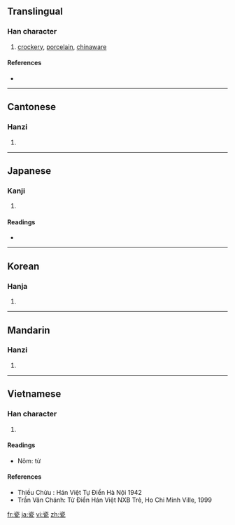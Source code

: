 {{also|甆}}
==Translingual==

===Han character===
{{Han char|rn=98|rad=瓦|as=06|sn=11|four=3771<sub>7</sub>|canj=戈人一女弓 (IOMVN), 一人一女弓 (MOMVN)}}

# [[crockery]], [[porcelain]], [[chinaware]]

====References====
* {{Han ref|kx=0749.070|dkj=21491|dj=1157.300|hdz=21424.220|uh=74F7|ud=29943|bh=B2A1|bd=45729}}

----

==Cantonese==

===Hanzi===
{{yue-hanzi|jyut=|y=chi4}}

# {{defn|Cantonese}}

----

==Japanese==

===Kanji===
{{ja-kanji|grade=|rs=瓦06}}

# {{defn|Japanese}}

====Readings====
* {{ja-readings|on=[[し]] (shi), [[じ]] (ji)|kun=[[かめ]] (kame)}}

----

==Korean==

===Hanja===
{{ko-hanja|hangeul=자|eumhun=|rv=ja|mr=cha|y=ca}}

# {{defn|Korean}}

----

==Mandarin==

===Hanzi===
{{cmn-hanzi|pin=[[cí]] ([[ci2]])|wg=tz'u<sup>2</sup>}}

# {{defn|Mandarin}}

----

==Vietnamese==

===Han character===
{{vi-hantu|[[từ]], [[sứ]], [[tư]]}}

# {{defn|Vietnamese}}

====Readings====
* Nôm: từ

====References====
* Thiều Chửu : Hán Việt Tự Điển  Hà Nội 1942
* Trần Văn Chánh: Từ Điển Hán Việt NXB Trẻ, Ho Chi Minh Ville, 1999

[[fr:瓷]]
[[ja:瓷]]
[[vi:瓷]]
[[zh:瓷]]